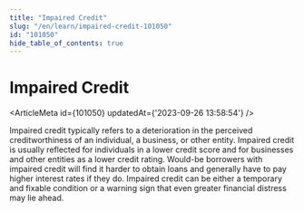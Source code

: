 ```yaml
---
title: "Impaired Credit"
slug: "/en/learn/impaired-credit-101050"
id: "101050"
hide_table_of_contents: true
---
```



# Impaired Credit

<ArticleMeta id={101050} updatedAt={'2023-09-26 13:58:54'} />
<div className='border-solid border-b border-t-0 my-4 border-[var(--ifm-color-gray-300)]' />

Impaired credit typically refers to a deterioration in the perceived creditworthiness of an individual, a business, or other entity. Impaired credit is usually reflected for individuals in a lower credit score and for businesses and other entities as a lower credit rating. Would-be borrowers with impaired credit will find it harder to obtain loans and generally have to pay higher interest rates if they do. Impaired credit can be either a temporary and fixable condition or a warning sign that even greater financial distress may lie ahead.
